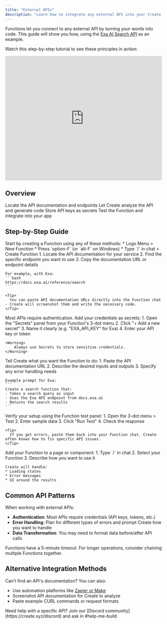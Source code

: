 ```yaml
---
title: "External APIs"
description: "Learn how to integrate any external API into your Create applications using Functions"
---
```


Functions let you connect to any external API by turning your words into code. This guide will show you how, using the [Exa AI Search API](https://exa.ai/) as an example.

Watch this step-by-step tutorial to see these principles in action:

<iframe
  width="100%"
  height="400"
  src="https://www.youtube.com/embed/Le_b7AORg-A"
  title="Connect External APIs to Create Tutorial"
  frameborder="0"
  allow="accelerometer; autoplay; clipboard-write; encrypted-media; gyroscope; picture-in-picture"
  allowfullscreen
></iframe>

## Overview

<CardGroup cols={2}>
  <Card title="Find API Documentation" icon="book">
    Locate the API documentation and endpoints
  </Card>
  <Card title="Create Function" icon="code">
    Let Create analyze the API and generate code
  </Card>
  <Card title="Add Credentials" icon="key">
    Store API keys as secrets
  </Card>
  <Card title="Test & Build" icon="browser">
    Test the Function and integrate into your app
  </Card>
</CardGroup>

## Step-by-Step Guide

<Steps>
  <Step title="Create a New Function">
    Start by creating a Function using any of these methods:
    * Logo Menu > New Function
    * Press `option-F` (or `alt-F` on Windows)
    * Type `/` in chat > Create Function
  </Step>

  <Step title="Find API Documentation">
    1. Locate the API documentation for your service
    2. Find the specific endpoint you want to use
    3. Copy the documentation URL or endpoint details
    
    For example, with Exa:
    ```bash
    https://docs.exa.ai/reference/search
    ```

    <Tip>
      You can paste API documentation URLs directly into the Function chat - Create will screenshot them and write the necessary code.
    </Tip>
  </Step>

  <Step title="Add API Credentials">
    Most APIs require authentication. Add your credentials as secrets:
    1. Open the "Secrets" panel from your Function's 3-dot menu
    2. Click "+ Add a new secret"
    3. Name it clearly (e.g. "EXA_API_KEY" for Exa)
    4. Enter your API key or token
    
    <Warning>
        Always use Secrets to store sensitive credentials.
    </Warning>
  </Step>

  <Step title="Configure the Function">
    Tell Create what you want the Function to do:
    1. Paste the API documentation URL
    2. Describe the desired inputs and outputs
    3. Specify any error handling needs

    Example prompt for Exa:
    ```
    Create a search function that:
    - Takes a search query as input
    - Uses the Exa API endpoint from docs.exa.ai
    - Returns the search results
    ```
  </Step>

  <Step title="Test the Integration">
    Verify your setup using the Function test panel:
    1. Open the 3-dot menu > Test
    2. Enter sample data
    3. Click "Run Test"
    4. Check the response
    
    <Tip>
      If you get errors, paste them back into your Function chat. Create often knows how to fix specific API issues.
    </Tip>
  </Step>

  <Step title="Build the Frontend">
    Add your Function to a page or component:
    1. Type `/` in chat
    2. Select your Function
    3. Describe how you want to use it
    
    Create will handle:
    * Loading states
    * Error messages
    * UI around the results
  </Step>
</Steps>

## Common API Patterns

When working with external APIs:

* **Authentication**: Most APIs require credentials (API keys, tokens, etc.)
* **Error Handling**: Plan for different types of errors and prompt Create how you want to handle
* **Data Transformation**: You may need to format data before/after API calls

<Note>
Functions have a 5-minute timeout. For longer operations, consider chaining multiple Functions together.
</Note>

## Alternative Integration Methods

Can't find an API's documentation? You can also:

* Use automation platforms like [Zapier or Make](/quick-tips/zapier-make-n8n)
* Screenshot API documentation for Create to analyze
* Paste example CURL commands or request formats

<Tip>
Need help with a specific API? Join our [Discord community](https://create.xyz/discord) and ask in #help-me-build
</Tip>